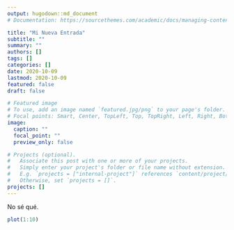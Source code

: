 ```yaml
---
output: hugodown::md_document
# Documentation: https://sourcethemes.com/academic/docs/managing-content/

title: "Mi Nueva Entrada"
subtitle: ""
summary: ""
authors: []
tags: []
categories: []
date: 2020-10-09
lastmod: 2020-10-09
featured: false
draft: false

# Featured image
# To use, add an image named `featured.jpg/png` to your page's folder.
# Focal points: Smart, Center, TopLeft, Top, TopRight, Left, Right, BottomLeft, Bottom, BottomRight.
image:
  caption: ""
  focal_point: ""
  preview_only: false

# Projects (optional).
#   Associate this post with one or more of your projects.
#   Simply enter your project's folder or file name without extension.
#   E.g. `projects = ["internal-project"]` references `content/project/deep-learning/index.md`.
#   Otherwise, set `projects = []`.
projects: []
---
```


No sé qué.

```r
plot(1:10)
```
